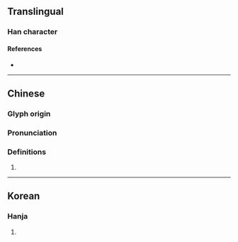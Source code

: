 {{character info/new}}
==Translingual==

===Han character===
{{Han char|rn=85|rad=水|as=17|sn=20|four=33150|canj=EOIM|ids=⿰氵韱}}

====References====
* {{Han ref|kx=0661.130|dkj=18706|dj=1071.010|hdz=31789.020|uh=7038|ud=28728|bh=F462|bd=62562}}

----

==Chinese==
{{zh-forms}}

===Glyph origin===
{{Han etym}}

===Pronunciation===
{{zh-pron
|m=jiān
|c=cim1,zim1
|mc=y
|oc=y
|cat=
}}

===Definitions===
{{zh-hanzi}}

# {{rfdef|zh}}

----

==Korean==

===Hanja===
{{ko-hanja|hangeul=첨|eumhun=|rv=cheom|mr=ch'ŏm|y=chem}}

# {{rfdef|ko|sort=水17}}